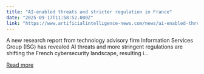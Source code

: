 ```yaml
---
title: "AI-enabled threats and stricter regulation in France"
date: "2025-09-17T11:58:52.000Z"
link: "https://www.artificialintelligence-news.com/news/ai-enabled-threats-and-stricter-regulation-in-france/"
---
```


A new research report from technology advisory firm Information Services Group (ISG) has revealed AI threats and more stringent regulations are shifting the French cybersecurity landscape, resulting i...

[Read more](https://www.artificialintelligence-news.com/news/ai-enabled-threats-and-stricter-regulation-in-france/)
